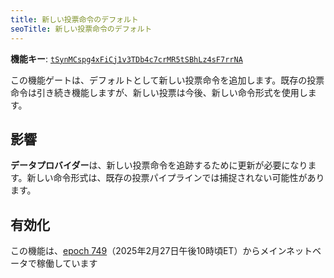 ```yaml
---
title: 新しい投票命令のデフォルト
seoTitle: 新しい投票命令のデフォルト
---
```


**機能キー**:
[`tSynMCspg4xFiCj1v3TDb4c7crMR5tSBhLz4sF7rrNA`](https://explorer.solana.com/address/tSynMCspg4xFiCj1v3TDb4c7crMR5tSBhLz4sF7rrNA)

この機能ゲートは、デフォルトとして新しい投票命令を追加します。既存の投票命令は引き続き機能しますが、新しい投票は今後、新しい命令形式を使用します。

## 影響

**データプロバイダー**は、新しい投票命令を追跡するために更新が必要になります。新しい命令形式は、既存の投票パイプラインでは捕捉されない可能性があります。

## 有効化

この機能は、[epoch 749](https://explorer.solana.com/epoch/748)（2025年2月27日午後10時頃ET）からメインネットベータで稼働しています
